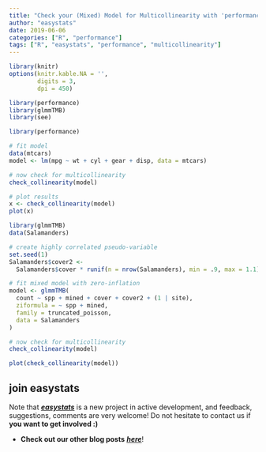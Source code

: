 ```yaml
---
title: "Check your (Mixed) Model for Multicollinearity with 'performance'"
author: "easystats"
date: 2019-06-06
categories: ["R", "performance"]
tags: ["R", "easystats", "performance", "multicollinearity"]
---
```



```r
library(knitr)
options(knitr.kable.NA = '',
        digits = 3,
        dpi = 450)

library(performance)
library(glmmTMB)
library(see)
```




```r
library(performance)

# fit model
data(mtcars)
model <- lm(mpg ~ wt + cyl + gear + disp, data = mtcars)

# now check for multicollinearity
check_collinearity(model)

# plot results
x <- check_collinearity(model)
plot(x)
```

```r
library(glmmTMB)
data(Salamanders)

# create highly correlated pseudo-variable
set.seed(1)
Salamanders$cover2 <-
  Salamanders$cover * runif(n = nrow(Salamanders), min = .9, max = 1.1)

# fit mixed model with zero-inflation
model <- glmmTMB(
  count ~ spp + mined + cover + cover2 + (1 | site), 
  ziformula = ~ spp + mined, 
  family = truncated_poisson, 
  data = Salamanders
)

# now check for multicollinearity
check_collinearity(model)
```

```r
plot(check_collinearity(model))
```

## join easystats

Note that [***easystats***](https://github.com/easystats) is a new project in active development, and feedback, suggestions, comments are very welcome! Do not hesitate to contact us if **you want to get involved :)**

- **Check out our other blog posts** [***here***](https://easystats.github.io/blog/posts/)!

